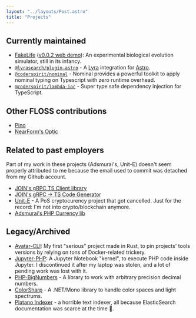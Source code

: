 ```yaml
---
layout: "../layouts/Post.astro"
title: "Projects"
---
```


## Currently maintained

- [FakeLife](https://castarco.itch.io/fakelife) ([v0.0.2 web demo](/demos/fake-life/)):
  An experimental biological evolution simulator, still in its infancy.
- [`@lyrasearch/plugin-astro`](https://github.com/lyrasearch/plugin-astro) - A
  [Lyra](https://lyrajs.io) integration for [Astro](https://astro.build).
- [`@coderspirit/nominal`](https://github.com/Coder-Spirit/nominal) - Nominal
  provides a powerful toolkit to apply nominal typing on Typescript with zero
  runtime overhead.
- [`@coderspirit/lambda-ioc`](https://github.com/Coder-Spirit/lambda-ioc) -
  Super type safe dependency injection for TypeScript.

## Other FLOSS contributions

- [Pino](https://github.com/pinojs/pino)
- [NearForm's Optic](https://github.com/nearform/optic-expo)

## Related to past employers

Part of my work in these projects (Adsmurai's, Unit-E) doesn't seem properly
attributed to me because the email used to commit was detached from my Github
account.

- [JOIN's gRPC TS Client library](https://github.com/join-com/grpc)
- [JOIN's gRPC -> TS Code Generator](https://github.com/join-com/protoc-gen-ts)
- [Unit-E](https://github.com/dtr-org/unit-e) - A PoS cryptocurency project that
  got cancelled. Just for the record: I'm not into crypto/blockchain anymore.
- [Adsmurai's PHP Currency lib](https://github.com/Adsmurai/Currency)

## Legacy/Archived

- [Avatar-CLI](https://avatar-cli.dev): My first "serious" project made in Rust,
  to pin projects' tools versions by relying on tons of Docker-related trickery.
- [Jupyter-PHP](https://github.com/Litipk/Jupyter-PHP): A Jupyter Notebook
  "kernel", to execute PHP code inside Jupyter. I discontinued it after my laptop
  was stolen, and a lot of pending work was lost with it.
- [PHP-BigNumbers](https://github.com/Litipk/php-bignumbers) - A library to work
  with arbitrary precision decimal numbers.
- [ColorSharp](https://github.com/castarco/ColorSharp) - A .NET/Mono library to
  handle color spaces and light spectrums.
- [Platano Indexer](https://github.com/Litipk/platano-indexer) - a horrible
  text indexer, all because ElasticSearch documentation was scarce at the time 🤷.
